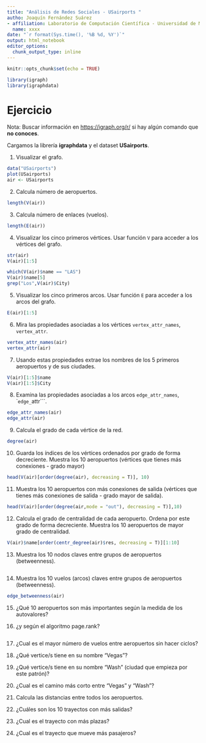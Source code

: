 ```yaml
---
title: "Análisis de Redes Sociales - USairports "
autho: Joaquín Fernández Suárez
- affiliation: Laboratorio de Computación Científica - Universidad de Málaga 
  name: xxxx
date: "`r format(Sys.time(), '%B %d, %Y')`"
output: html_notebook
editor_options: 
  chunk_output_type: inline
---
```



```r
knitr::opts_chunk$set(echo = TRUE)
```


<!-- para colocar una imagen -->
<!-- ![](redes.png) -->

```r
library(igraph)
library(igraphdata)
```

 
# Ejercicio

 
Nota: Buscar información en   [https://igraph.org/r/](https://igraph.org/r/)  si hay algún comando que **no conoces**.

Cargamos la librería **igraphdata** y el dataset  **USairports**. 

1. Visualizar el grafo.
```r
data("USairports")
plot(USairports)
air <- USairports
```

2. Calcula número de aeropuertos.
```r
length(V(air)) 
```

3. Calcula número de enlaces (vuelos).
```r
length(E(air))
```

4. Visualizar los cinco primeros vértices. Usar función ``V`` para acceder a los vértices del grafo. 
```r
str(air)
V(air)[1:5]

which(V(air)$name == "LAS")
V(air)$name[5]
grep("Los",V(air)$City)
```

5. Visualizar los cinco primeros arcos. Usar función ``E`` para acceder a los arcos del grafo. 
```r
E(air)[1:5]
```

6. Mira las propiedades asociadas a los vértices ``vertex_attr_names``, ``vertex_attr``. 
```r
vertex_attr_names(air)
vertex_attr(air)
```

7. Usando estas propiedades extrae los nombres de los 5 primeros aeropuertos y de sus ciudades. 

```r
V(air)[1:5]$name
V(air)[1:5]$City

```

8. Examina las propiedades asociadas a los arcos ``edge_attr_names``,  ``edge_`attr```.

```r
edge_attr_names(air)
edge_attr(air)
```

9. Calcula el grado de cada vértice de  la red. 
```r
degree(air)
```


10. Guarda los índices de los vértices ordenados por grado de forma decreciente. 
Muestra los 10 aeropuertos (vértices que tienes más conexiones - grado mayor)

```r
head(V(air)[order(degree(air), decreasing = T)], 10)
```

11. Muestra los 10 aeropuertos con más conexiones de salida (vértices que tienes más conexiones de salida - grado mayor de salida). 

```r
head(V(air)[order(degree(air,mode = "out"), decreasing = T)],10)
```


12. Calcula el grado de centralidad de cada aeropuerto. Ordena por este grado de forma decreciente. Muestra los 10 aeropuertos de mayor grado de centralidad. 
```r
V(air)$name[order(centr_degree(air)$res, decreasing = T)][1:10]
```


13. Muestra los 10 nodos  claves entre grupos de aeropuertos (betweenness).   
```r

```


14. Muestra los 10 vuelos (arcos)  claves entre grupos de aeropuertos (betweenness).   
```r
edge_betweenness(air)
```


15. ¿Qué 10 aeropuertos son más importantes según la medida de los autovalores?

16. ¿y según el algoritmo page.rank?
```r

```



17. ¿Cual es el mayor número de vuelos entre aeropuertos sin hacer ciclos?

18. ¿Qué vertice/s tiene en su nombre "Vegas"?

19. ¿Qué vertice/s tiene en su nombre "Wash" (ciudad que empieza por este patrón)?

20. ¿Cual es el camino más corto entre "Vegas" y "Wash"?

21. Calcula las distancias entre todos los aeropuertos. 


22. ¿Cuáles son los 10 trayectos con más salidas?


23. ¿Cual es el trayecto con más plazas? 

24. ¿Cual es el trayecto que mueve más pasajeros? 




